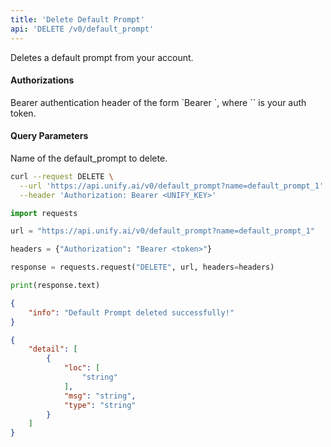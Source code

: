 ```yaml
---
title: 'Delete Default Prompt'
api: 'DELETE /v0/default_prompt'
---
```

Deletes a default prompt from your account.

#### Authorizations

<ParamField header="Authorization" type="string" required="true">
  Bearer authentication header of the form `Bearer <token>`, where `<token>` is your auth token.
</ParamField>

#### Query Parameters

<ParamField query="name" type="string" required="true">
Name of the default_prompt to delete.
</ParamField>

<RequestExample>

```bash cURL
curl --request DELETE \
  --url 'https://api.unify.ai/v0/default_prompt?name=default_prompt_1' \
  --header 'Authorization: Bearer <UNIFY_KEY>'
```

```python Python
import requests

url = "https://api.unify.ai/v0/default_prompt?name=default_prompt_1"

headers = {"Authorization": "Bearer <token>"}

response = requests.request("DELETE", url, headers=headers)

print(response.text)
```

</RequestExample>
<ResponseExample>

```json 200
{
    "info": "Default Prompt deleted successfully!"
}
```

```json 422
{
    "detail": [
        {
            "loc": [
                "string"
            ],
            "msg": "string",
            "type": "string"
        }
    ]
}
```

</ResponseExample>
